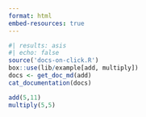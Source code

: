 ```yaml
---
format: html
embed-resources: true
---
```


```r
#| results: asis
#| echo: false
source('docs-on-click.R')
box::use(lib/example[add, multiply])
docs <- get_doc_md(add)
cat_documentation(docs)
```

```r
add(5,11)
multiply(5,5)
```



